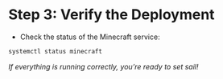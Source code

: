 # Step 3: Verify the Deployment

* Check the status of the Minecraft service:

```bash
systemctl status minecraft
```
*_If everything is running correctly, you’re ready to set sail_!*